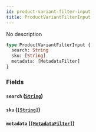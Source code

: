 ```yaml
---
id: product-variant-filter-input
title: ProductVariantFilterInput
---
```


No description

```graphql
type ProductVariantFilterInput {
  search: String
  sku: [String]
  metadata: [MetadataFilter]
}
```

### Fields

#### `search` ([`String`](/developer/api-reference/scalars/string.mdx))

#### `sku` ([`[String]`](/developer/api-reference/scalars/string.mdx))

#### `metadata` ([`[MetadataFilter]`](/developer/api-reference/inputs/metadata-filter.mdx))
